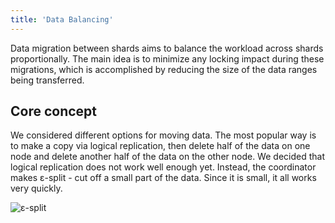```yaml
---
title: 'Data Balancing'
---
```


Data migration between shards aims to balance the workload across shards proportionally. The main idea is to minimize any locking impact during these migrations, which is accomplished by reducing the size of the data ranges being transferred.

## Core concept

We considered different options for moving data. The most popular way is to make a copy via logical replication, then delete half of the data on one node and delete another half of the data on the other node. We decided that logical replication does not work well enough yet. Instead, the coordinator makes ε-split - cut off a small part of the data. Since it is small, it all works very quickly.

![ε-split](e-split.png "ε-split")


